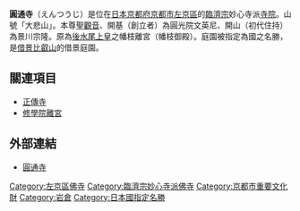 {{日本寺院
| name = 圓通寺
| img = 
| img_capt = 
| image_width = 280
| nihongo = 円通寺
| hiragana = えんつうじ
| romaji = Entsū-ji
| location = [[京都府|京都府]][[京都市|京都市]][[左京區|左京區]]岩倉幡枝町389
| sangou = 大悲山
| section = [[臨濟宗妙心寺派|臨濟宗妙心寺派]]
| god = [[聖觀音|聖觀音]]
| found_year = [[延寳|延寳]]6年（1678年）
| founder = 圓光院文英尼（開基）<br>景川宗隆（開山）
| official_name = 
| alias = 
| struct = 
| title = 
| cultural_collection = 圓通寺庭園（名勝）<br>靈元天皇宸翰消息（重要文化財）
}}
'''圓通寺'''（えんつうじ）是位在[[日本|日本]][[京都府|京都府]][[京都市|京都市]][[左京區|左京區]]的[[臨濟宗|臨濟宗]]妙心寺派[[寺院|寺院]]。山號「大悲山」。本尊[[聖觀音|聖觀音]]、開基（創立者）為圓光院文英尼、開山（初代住持）為景川宗隆。原為[[後水尾天皇|後水尾上皇]]之幡枝離宮（幡枝御殿）。庭園被指定為國之名勝，是[[借景|借景]][[比叡山|比叡山]]的借景庭園。

== 關連項目 ==
*[[正傳寺|正傳寺]]
*[[修學院離宮|修學院離宮]]

== 外部連結 ==
* [http://kanko.city.kyoto.lg.jp/detail.php?InforKindCode=1&ManageCode=1000020 圓通寺] {{Wayback|url=http://kanko.city.kyoto.lg.jp/detail.php?InforKindCode=1&ManageCode=1000020 |date=20190401101915 }}

{{DEFAULTSORT:Entsuji}}
[[Category:左京區佛寺|Category:左京區佛寺]]
[[Category:臨濟宗妙心寺派佛寺|Category:臨濟宗妙心寺派佛寺]]
[[Category:京都市重要文化財|Category:京都市重要文化財]]
[[Category:岩倉|Category:岩倉]]
[[Category:日本國指定名勝|Category:日本國指定名勝]]